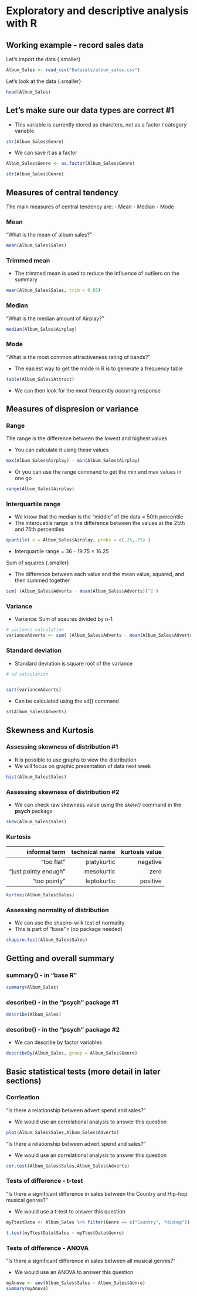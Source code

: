 # Exploratory and descriptive analysis with R 


## Working example - record sales data

 Let's import the data {.smaller}

```r
Album_Sales <- read_csv("Datasets/album_sales.csv")

```

  Let's look at the data {.smaller}

```r

head(Album_Sales)
```

## Let's make sure our data types are correct #1 {.smaller}

- This variable is currently stored as charcters, not as a factor / category variable
```r

str(Album_Sales$Genre) 

```

- We can  save it as a factor

```r
Album_Sales$Genre <- as.factor(Album_Sales$Genre)

str(Album_Sales$Genre) 
```

## Measures of central tendency

The main measures of central tendency are:
- Mean
- Median
- Mode

### Mean {.smaller}

"What is the mean of album sales?"
  
```r
mean(Album_Sales$Sales)

```

### Trimmed mean {.smaller}

- The trimmed mean is used to reduce the influence of outliers on the summary

```r
mean(Album_Sales$Sales, trim = 0.05)

```

### Median {.smaller}

"What is the median amount of Airplay?"

```r

median(Album_Sales$Airplay)

```
### Mode {.smaller}

"What is the most common attractiveness rating of bands?"

- The easiest way to get the mode in R is to generate a frequency table

```r

table(Album_Sales$Attract)
```
- We can then look for the most frequently occuring response

## Measures of dispresion or variance {.smaller}

### Range  {.smaller}

The range is the difference between the lowest and highest values

- You can calculate it using these values

```r

max(Album_Sales$Airplay) - min(Album_Sales$Airplay)

```
 - Or you can use the range command to get the min and max values in one go

```r

range(Album_Sales$Airplay)

```

### Interquartile range {.smaller}

- We know that the median is the "middle" of the data = 50th percentile
- The interquatile range is the difference between the values at the 25th and 75th percentiles
```r
quantile( x = Album_Sales$Airplay, probs = c(.25,.75) )


```

- Interquartile range = 36 - 19.75 = 16.25

Sum of squares {.smaller}

- The difference between each value and the mean value, squared, and then summed together

```r
sum( (Album_Sales$Adverts - mean(Album_Sales$Adverts))^2 )
```


### Variance {.smaller}

- Variance: Sum of sqaures divided by n-1

```r

# variance calculation
varianceAdverts <- sum( (Album_Sales$Adverts - mean(Album_Sales$Adverts))^2 ) / 199

```


### Standard deviation {.smaller}

- Standard deviation is square root of the variance

```r
# sd calculation


sqrt(varianceAdverts)


```
- Can be calculated using the sd() command

```r
sd(Album_Sales$Adverts)
```

## Skewness and Kurtosis {.smaller}

### Assessing skewness of distribution #1
- It is possible to use graphs to view the distribution
- We will focus on graphic presentation of data next week

```r
hist(Album_Sales$Sales)

```

### Assessing skewness of distribution #2 {.smaller}

- We can check raw skewness value using the *skew()* command in the **psych** package

```r
skew(Album_Sales$Sales)

```

### Kurtosis {.smaller}

| informal term |technical name|   kurtosis value |
|--:|--:|--:|
|"too flat"|platykurtic|   negative|
|  "just pointy enough"|  mesokurtic|  zero|
| "too pointy" |leptokurtic |positive |

```r
kurtosi(Album_Sales$Sales)
```

### Assessing normality of distribution {.smaller}
 
- We can use the shapiro-wilk test of normality
- This is part of "base" r (no package needed)

```r
shapiro.test(Album_Sales$Sales)
```

## Getting and overall summary {.smaller}

### summary() - in "base R" {.smaller}

```r
summary(Album_Sales)
```


### describe() - in the "psych" package #1 {.smaller}
```r
describe(Album_Sales)
```

### describe() - in the "psych" package #2 {.smaller}

- We can describe by factor variables 
```r
describeBy(Album_Sales, group = Album_Sales$Genre)
```


## Basic statistical tests (more detail in later sections)

### Corrleation {.smaller}

"Is there a relationship between advert spend and sales?"

- We would use an correlational analysis to answer this question

```r
plot(Album_Sales$Sales,Album_Sales$Adverts)

```



"Is there a relationship between advert spend and sales?"

- We would use an correlational analysis to answer this question

```r
cor.test(Album_Sales$Sales,Album_Sales$Adverts)


```

### Tests of difference - t-test {.smaller}

"Is there a significant difference in sales between the Country and Hip-hop musical genres?"

- We would use a t-test to answer this question

```r
myTtestData <- Album_Sales %>% filter(Genre == c("Country", "HipHop"))

t.test(myTtestData$Sales ~ myTtestData$Genre)

```
### Tests of difference - ANOVA {.smaller}

"Is there a significant difference in sales between all musical genres?"

- We would use an ANOVA to answer this question

```r
myAnova <- aov(Album_Sales$Sales ~ Album_Sales$Genre)
summary(myAnova)

```



